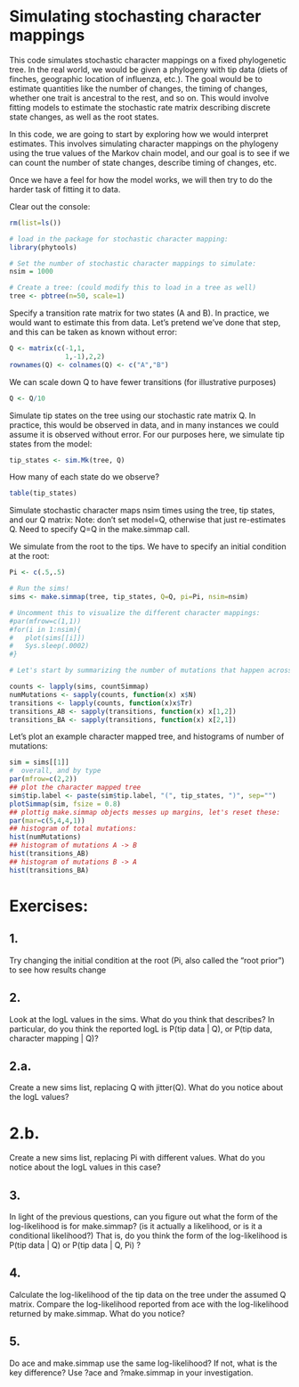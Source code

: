 # Simulating stochasting character mappings

This code simulates stochastic character mappings on a fixed phylogenetic tree.
In the real world, we would be given a phylogeny with tip data (diets of finches, geographic location
 of influenza, etc.). The goal would be to estimate quantities like the number of changes, the timing
 of changes, whether one trait is ancestral to the rest, and so on. This would involve fitting models
 to estimate the stochastic rate matrix describing discrete state changes, as well as the root states.

In this code, we are going to start by exploring how we would interpret estimates. This involves simulating
 character mappings on the phylogeny using the true values of the Markov chain model, and our goal is
 to see if we can count the number of state changes, describe timing of changes, etc.

Once we have a feel for how the model works, we will then try to do the harder task of fitting it to data.

Clear out the console:

```r
rm(list=ls())

# load in the package for stochastic character mapping:
library(phytools)

# Set the number of stochastic character mappings to simulate:
nsim = 1000

# Create a tree: (could modify this to load in a tree as well)
tree <- pbtree(n=50, scale=1)
```

Specify a transition rate matrix for two states (A and B).
In practice, we would want to estimate this from data. Let's pretend we've done that step,
and this can be taken as known without error:

```r
Q <- matrix(c(-1,1,
              1,-1),2,2)
rownames(Q) <- colnames(Q) <- c("A","B")
```

We can scale down Q to have fewer transitions (for illustrative purposes)

```r
Q <- Q/10
```

Simulate tip states on the tree using our stochastic rate matrix Q.
In practice, this would be observed in data, and in many instances we could assume it is
observed without error. For our purposes here, we simulate tip states from the model:

```r
tip_states <- sim.Mk(tree, Q)
```

How many of each state do we observe?

```r
table(tip_states)
```

Simulate stochastic character maps nsim times using the tree, tip states, and our Q matrix:
Note: don't set model=Q, otherwise that just re-estimates Q. Need to specify Q=Q in the make.simmap call.

We simulate from the root to the tips. We have to specify an initial condition at the root:

```r
Pi <- c(.5,.5)

# Run the sims!
sims <- make.simmap(tree, tip_states, Q=Q, pi=Pi, nsim=nsim)

# Uncomment this to visualize the different character mappings:
#par(mfrow=c(1,1))
#for(i in 1:nsim){
#	plot(sims[[i]])
#	Sys.sleep(.0002)
#}

# Let's start by summarizing the number of mutations that happen across the whole tree:

counts <- lapply(sims, countSimmap)
numMutations <- sapply(counts, function(x) x$N)
transitions <- lapply(counts, function(x)x$Tr)
transitions_AB <- sapply(transitions, function(x) x[1,2])
transitions_BA <- sapply(transitions, function(x) x[2,1])
```


Let's plot an example character mapped tree, and histograms of number of mutations:

```r
sim = sims[[1]]
#  overall, and by type
par(mfrow=c(2,2))
## plot the character mapped tree
sim$tip.label <- paste(sim$tip.label, "(", tip_states, ")", sep="")
plotSimmap(sim, fsize = 0.8)
## plottig make.simmap objects messes up margins, let's reset these:
par(mar=c(5,4,4,1))
## histogram of total mutations:
hist(numMutations)
## histogram of mutations A -> B
hist(transitions_AB)
## histogram of mutations B -> A
hist(transitions_BA)
```

# Exercises:

## 1.
Try changing the initial condition at the root (Pi, also called the "root prior") to see how results change

## 2.
Look at the logL values in the sims. What do you think that describes? In particular, do you think the reported logL is P(tip data | Q), or P(tip data, character mapping | Q)?

## 2.a.
Create a new sims list, replacing Q with jitter(Q). What do you notice about the logL values?

# 2.b.
Create a new sims list, replacing Pi with different values. What do you notice about the logL values in this case?

## 3.
In light of the previous questions, can you figure out what the form of the log-likelihood is for make.simmap? (is it actually a likelihood, or is it a conditional likelihood?)
	That is, do you think the form of the log-likelihood is
	P(tip data | Q) or P(tip data | Q, Pi) ?

## 4.
Calculate the log-likelihood of the tip data on the tree under the assumed Q matrix. Compare the log-likelihood reported from ace with the log-likelihood returned by make.simmap. What do you notice?

## 5.
Do ace and make.simmap use the same log-likelihood? If not, what is the key difference? Use ?ace and ?make.simmap in your investigation.


